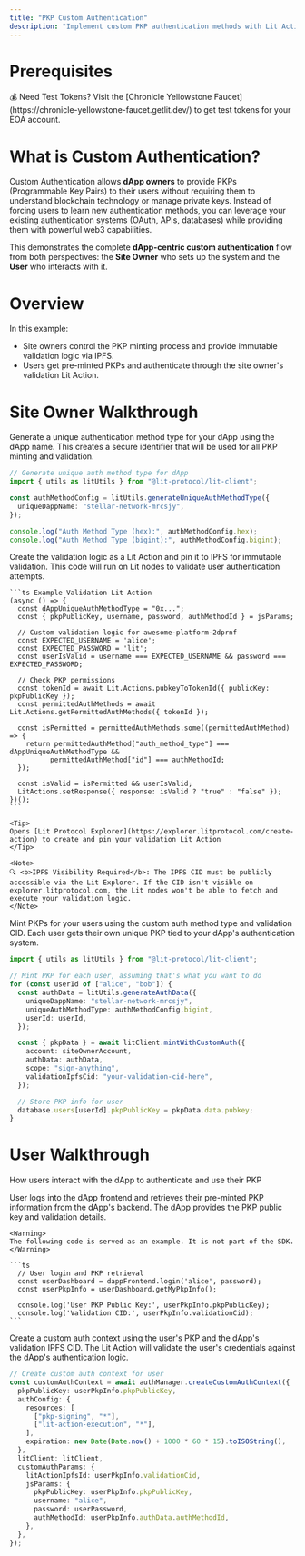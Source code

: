```yaml
---
title: "PKP Custom Authentication"
description: "Implement custom PKP authentication methods with Lit Actions"
---
```


# Prerequisites

<Note>
  💰 Need Test Tokens? Visit the [Chronicle Yellowstone
  Faucet](https://chronicle-yellowstone-faucet.getlit.dev/) to get test tokens
  for your EOA account.
</Note>

# What is Custom Authentication?

Custom Authentication allows <b>dApp owners</b> to provide PKPs (Programmable Key Pairs) to their users without requiring them to understand blockchain technology or manage private keys. Instead of forcing users to learn new authentication methods, you can leverage your existing authentication systems (OAuth, APIs, databases) while providing them with powerful web3 capabilities.

This demonstrates the complete <b>dApp-centric custom authentication</b> flow from both perspectives: the <b>Site Owner</b> who sets up the system and the <b>User</b> who interacts with it.

# Overview

In this example:

- Site owners control the PKP minting process and provide immutable validation logic via IPFS.
- Users get pre-minted PKPs and authenticate through the site owner's validation Lit Action.

# Site Owner Walkthrough

<Steps>

  <Step title="Configure dApp and Generate Auth Method Type">
  Generate a unique authentication method type for your dApp using the dApp name. This creates a secure identifier that will be used for all PKP minting and validation.

```ts
// Generate unique auth method type for dApp
import { utils as litUtils } from "@lit-protocol/lit-client";

const authMethodConfig = litUtils.generateUniqueAuthMethodType({
  uniqueDappName: "stellar-network-mrcsjy",
});

console.log("Auth Method Type (hex):", authMethodConfig.hex);
console.log("Auth Method Type (bigint):", authMethodConfig.bigint);
```

  </Step>

  <Step title="Create and Pin Validation Lit Action">
    Create the validation logic as a Lit Action and pin it to IPFS for immutable validation. This code will run on Lit nodes to validate user authentication attempts.

    ```ts Example Validation Lit Action
    (async () => {
      const dAppUniqueAuthMethodType = "0x...";
      const { pkpPublicKey, username, password, authMethodId } = jsParams;

      // Custom validation logic for awesome-platform-2dprnf
      const EXPECTED_USERNAME = 'alice';
      const EXPECTED_PASSWORD = 'lit';
      const userIsValid = username === EXPECTED_USERNAME && password === EXPECTED_PASSWORD;

      // Check PKP permissions
      const tokenId = await Lit.Actions.pubkeyToTokenId({ publicKey: pkpPublicKey });
      const permittedAuthMethods = await Lit.Actions.getPermittedAuthMethods({ tokenId });

      const isPermitted = permittedAuthMethods.some((permittedAuthMethod) => {
        return permittedAuthMethod["auth_method_type"] === dAppUniqueAuthMethodType &&
              permittedAuthMethod["id"] === authMethodId;
      });

      const isValid = isPermitted && userIsValid;
      LitActions.setResponse({ response: isValid ? "true" : "false" });
    })();
    ```

    <Tip>
    Opens [Lit Protocol Explorer](https://explorer.litprotocol.com/create-action) to create and pin your validation Lit Action
    </Tip>

    <Note>
    🔍 <b>IPFS Visibility Required</b>: The IPFS CID must be publicly accessible via the Lit Explorer. If the CID isn't visible on explorer.litprotocol.com, the Lit nodes won't be able to fetch and execute your validation logic.
    </Note>

  </Step>

  <Step title="Mint PKPs for Users">
  Mint PKPs for your users using the custom auth method type and validation CID. Each user gets their own unique PKP tied to your dApp's authentication system.

```ts
import { utils as litUtils } from "@lit-protocol/lit-client";

// Mint PKP for each user, assuming that's what you want to do
for (const userId of ["alice", "bob"]) {
  const authData = litUtils.generateAuthData({
    uniqueDappName: "stellar-network-mrcsjy",
    uniqueAuthMethodType: authMethodConfig.bigint,
    userId: userId,
  });

  const { pkpData } = await litClient.mintWithCustomAuth({
    account: siteOwnerAccount,
    authData: authData,
    scope: "sign-anything",
    validationIpfsCid: "your-validation-cid-here",
  });

  // Store PKP info for user
  database.users[userId].pkpPublicKey = pkpData.data.pubkey;
}
```

  </Step>
</Steps>

# User Walkthrough

How users interact with the dApp to authenticate and use their PKP

<Steps>
  <Step title="Login to dApp and Get PKP Inf">
    User logs into the dApp frontend and retrieves their pre-minted PKP information from the dApp's backend. The dApp provides the PKP public key and validation details.

    <Warning>
    The following code is served as an example. It is not part of the SDK.
    </Warning>

    ```ts
      // User login and PKP retrieval
      const userDashboard = dappFrontend.login('alice', password);
      const userPkpInfo = userDashboard.getMyPkpInfo();

      console.log('User PKP Public Key:', userPkpInfo.pkpPublicKey);
      console.log('Validation CID:', userPkpInfo.validationCid);
    ```

  </Step>

  <Step title="Generate Custom Auth Context">
  Create a custom auth context using the user's PKP and the dApp's validation IPFS CID. The Lit Action will validate the user's credentials against the dApp's authentication logic.

```ts
// Create custom auth context for user
const customAuthContext = await authManager.createCustomAuthContext({
  pkpPublicKey: userPkpInfo.pkpPublicKey,
  authConfig: {
    resources: [
      ["pkp-signing", "*"],
      ["lit-action-execution", "*"],
    ],
    expiration: new Date(Date.now() + 1000 * 60 * 15).toISOString(),
  },
  litClient: litClient,
  customAuthParams: {
    litActionIpfsId: userPkpInfo.validationCid,
    jsParams: {
      pkpPublicKey: userPkpInfo.pkpPublicKey,
      username: "alice",
      password: userPassword,
      authMethodId: userPkpInfo.authData.authMethodId,
    },
  },
});
```

  </Step>
</Steps>
